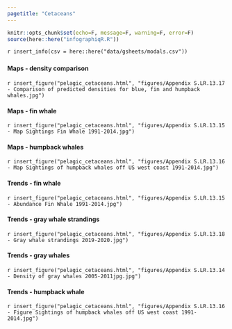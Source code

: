 ```yaml
---
pagetitle: "Cetaceans"
---
```


```r
knitr::opts_chunk$set(echo=F, message=F, warning=F, error=F)
source(here::here("infographiqR.R"))
```

`r insert_info(csv = here::here("data/gsheets/modals.csv"))`


### {.tabset}

#### Maps - density comparison

`r insert_figure("pelagic_cetaceans.html", "figures/Appendix S.LR.13.17 - Comparison of predicted densities for blue, fin and humpback whales.jpg")`

#### Maps - fin whale

`r insert_figure("pelagic_cetaceans.html", "figures/Appendix S.LR.13.15 - Map Sightings Fin Whale 1991-2014.jpg")`

#### Maps - humpback whales

`r insert_figure("pelagic_cetaceans.html", "figures/Appendix S.LR.13.16 - Map Sightings of humpback whales off US west coast 1991-2014.jpg")`

#### Trends - fin whale

`r insert_figure("pelagic_cetaceans.html", "figures/Appendix S.LR.13.15 - Abundance Fin Whale 1991-2014.jpg")`

#### Trends - gray whale strandings

`r insert_figure("pelagic_cetaceans.html", "figures/Appendix S.LR.13.18 - Gray whale strandings 2019-2020.jpg")`

#### Trends - gray whales

`r insert_figure("pelagic_cetaceans.html", "figures/Appendix S.LR.13.14 - Density of gray whales 2005-2011jpg.jpg")`

#### Trends - humpback whale

`r insert_figure("pelagic_cetaceans.html", "figures/Appendix S.LR.13.16 - Figure Sightings of humpback whales off US west coast 1991-2014.jpg")`
